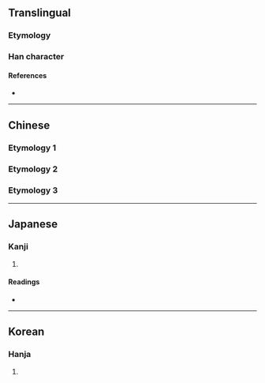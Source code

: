 {{character info}}
==Translingual==

===Etymology===
{{Han etym}}

===Han character===
{{Han char|rn=9|rad=人|as=11|sn=13|four=24266|canj=OTWA|ids=⿰亻曹}}

====References====
* {{Han ref|kx=0114.120|dkj=01008|dj=0242.210|hdz=10209.030|uh=50AE|ud=20654|bh=DCB7|bd=56503}}

----

==Chinese==
===Etymology 1===
{{zh-see|遭|v|{{q|classifier}} [[time]]; [[turn]]}}

===Etymology 2===
{{zh-see|曹|v|[[class]]; [[grade]]}}

===Etymology 3===
{{zh-see|嘈|v|[[noisy]]}}

----

==Japanese==

===Kanji===
{{ja-kanji|grade=|rs=人11}}

# {{rfdef|ja|sort=人11}}

====Readings====
* {{ja-readings|on=[[そう]] (sō), [[ぞう]] (zō)|kun=[[おわる]] (owaru), [[めぐる]] (meguru)}}

----

==Korean==

===Hanja===
{{ko-hanja|hangeul=조|rv=jo|mr=cho}}

# {{rfdef|ko|sort=人11}}